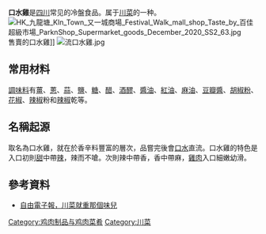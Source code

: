 '''口水雞'''是[[四川|四川]]常见的冷盤食品。属于[[川菜|川菜]]的一种。
[[File:HK_九龍塘_Kln_Town_又一城商場_Festival_Walk_mall_shop_Taste_by_百佳超級市場_ParknShop_Supermarket_goods_December_2020_SS2_63.jpg|thumb]]售賣的口水雞]]
[[File:流口水雞.jpg|thumb]]
== 常用材料 ==
[[調味料|調味料]]有[[薑|薑]]、[[蔥|蔥]]、[[蒜|蒜]]、[[食鹽|鹽]]、[[糖|糖]]、[[醋|醋]]、[[酒醪|酒醪]]、[[醬油|醬油]]、[[紅油|紅油]]、[[芝麻油|麻油]]、[[豆瓣醬|豆瓣醬]]、[[胡椒粉|胡椒粉]]、[[花椒|花椒]]、[[辣椒|辣椒]]粉和[[辣椒|辣椒]]乾等。

== 名稱起源 ==
取名為口水雞，就在於香辛料豐富的層次，品嘗完後會[[口水|口水]]直流。口水雞的特色是入口初則[[甜|甜]]中帶[[辣|辣]]，辣而不嗆。次則辣中帶香，香中帶麻，[[雞肉|雞肉]]入口細嫩幼滑。

==參考資料==
*[https://web.archive.org/web/20070929140038/http://www.libertytimes.com.tw/2005/new/feb/27/life/family-1.htm 自由電子報，川菜就重那個味兒]

{{food-stub}}

[[Category:鸡肉制品与鸡肉菜肴|Category:鸡肉制品与鸡肉菜肴]]
[[Category:川菜|Category:川菜]]